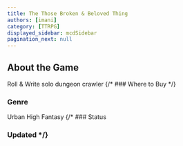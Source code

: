 ```yaml
---
title: The Those Broken & Beloved Thing
authors: [imani]
category: [TTRPG]
displayed_sidebar: mcdSidebar
pagination_next: null
---
```


## About the Game
Roll & Write solo dungeon crawler
{/* ### Where to Buy  */}
### Genre 
Urban High Fantasy
{/* ### Status
### Updated */}